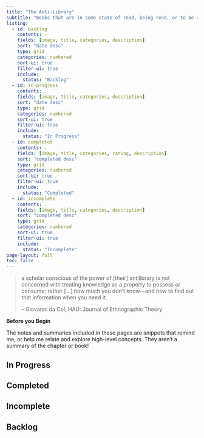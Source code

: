 ```yaml
---
title: "The Anti-Library"
subtitle: "Books that are in some state of read, being read, or to be read."
listing:
  - id: backlog
    contents: .
    fields: [image, title, categories, description]
    sort: "date desc"
    type: grid
    categories: numbered
    sort-ui: true
    filter-ui: true
    include:
      status: "Backlog"
  - id: in-progress
    contents: .
    fields: [image, title, categories, description]
    sort: "date desc"
    type: grid
    categories: numbered
    sort-ui: true
    filter-ui: true
    include:
      status: "In Progress"
  - id: completed
    contents: .
    fields: [image, title, categories, rating, description]
    sort: "completed desc"
    type: grid
    categories: numbered
    sort-ui: true
    filter-ui: true
    include:
      status: "Completed"
  - id: incomplete
    contents: .
    fields: [image, title, categories, description]
    sort: "completed desc"
    type: grid
    categories: numbered
    sort-ui: true
    filter-ui: true
    include:
      status: "Incomplete"
page-layout: full
toc: false
---
```


> a scholar conscious of the power of \[their\] antilibrary is not concerned with treating knowledge as a property to possess or consume; rather \[...\] how much you don't know---and how to find out that information when you need it.
>
> -- Giovanni da Col, HAU: Journal of Ethnographic Theory

::: callout-warning
**Before you Begin**

The notes and summaries included in these pages are snippets that remind me, or help me relate and explore high-level concepts. They aren't a summary of the chapter or book!
:::

## In Progress

::: {#in-progress}
:::

## Completed

::: {#completed}
:::

## Incomplete

::: {#incomplete}
:::

## Backlog

::: {#backlog}
:::
